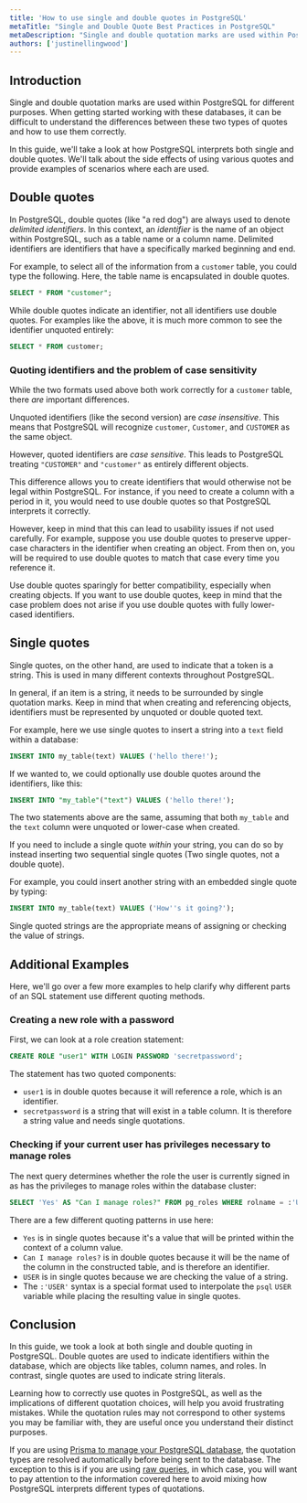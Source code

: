 ```yaml
---
title: 'How to use single and double quotes in PostgreSQL'
metaTitle: "Single and Double Quote Best Practices in PostgreSQL"
metaDescription: "Single and double quotation marks are used within PostgreSQL for different purposes.  This guide will cover how PostgreSQL interprets single and double quotes and the side effects of each type."
authors: ['justinellingwood']
---
```


## Introduction

Single and double quotation marks are used within PostgreSQL for different purposes.  When getting started working with these databases, it can be difficult to understand the differences between these two types of quotes and how to use them correctly.

In this guide, we'll take a look at how PostgreSQL interprets both single and double quotes.  We'll talk about the side effects of using various quotes and provide examples of scenarios where each are used.

## Double quotes

In PostgreSQL, double quotes (like "a red dog") are always used to denote *delimited identifiers*.  In this context, an *identifier* is the name of an object within PostgreSQL, such as a table name or a column name.  Delimited identifiers are identifiers that have a specifically marked beginning and end.

For example, to select all of the information from a `customer` table, you could type the following.  Here, the table name is encapsulated in double quotes.

```sql
SELECT * FROM "customer";
```

While double quotes indicate an identifier, not all identifiers use double quotes.  For examples like the above, it is much more common to see the identifier unquoted entirely:

```sql
SELECT * FROM customer;
```

### Quoting identifiers and the problem of case sensitivity

While the two formats used above both work correctly for a `customer` table, there *are* important differences.

Unquoted identifiers (like the second version) are *case insensitive*.  This means that PostgreSQL will recognize `customer`, `Customer`, and `CUSTOMER` as the same object.

However, quoted identifiers are *case sensitive*.  This leads to PostgreSQL treating `"CUSTOMER"` and `"customer"` as entirely different objects.

This difference allows you to create identifiers that would otherwise not be legal within PostgreSQL.  For instance, if you need to create a column with a period in it, you would need to use double quotes so that PostgreSQL interprets it correctly.

However, keep in mind that this can lead to usability issues if not used carefully.  For example, suppose you use double quotes to preserve upper-case characters in the identifier when creating an object.  From then on, you will be required to use double quotes to match that case every time you reference it.

Use double quotes sparingly for better compatibility, especially when creating objects.  If you want to use double quotes, keep in mind that the case problem does not arise if you use double quotes with fully lower-cased identifiers.

## Single quotes

Single quotes, on the other hand, are used to indicate that a token is a string.  This is used in many different contexts throughout PostgreSQL.

In general, if an item is a string, it needs to be surrounded by single quotation marks.  Keep in mind that when creating and referencing objects, identifiers must be represented by unquoted or double quoted text.

For example, here we use single quotes to insert a string into a `text` field within a database:

```sql
INSERT INTO my_table(text) VALUES ('hello there!');
```

If we wanted to, we could optionally use double quotes around the identifiers, like this:

```sql
INSERT INTO "my_table"("text") VALUES ('hello there!');
```

The two statements above are the same, assuming that both `my_table` and the `text` column were unquoted or lower-case when created.

If you need to include a single quote *within* your string, you can do so by instead inserting two sequential single quotes (Two single quotes, not a double quote).

For example, you could insert another string with an embedded single quote by typing:

```sql
INSERT INTO my_table(text) VALUES ('How''s it going?');
```

Single quoted strings are the appropriate means of assigning or checking the value of strings.

## Additional Examples

Here, we'll go over a few more examples to help clarify why different parts of an SQL statement use different quoting methods.

### Creating a new role with a password

First, we can look at a role creation statement:

```sql
CREATE ROLE "user1" WITH LOGIN PASSWORD 'secretpassword';
```

The statement has two quoted components:

* `user1` is in double quotes because it will reference a role, which is an identifier.
* `secretpassword` is a string that will exist in a table column.  It is therefore a string value and needs single quotations.

### Checking if your current user has privileges necessary to manage roles

The next query determines whether the role the user is currently signed in as has the privileges to manage roles within the database cluster:

```sql
SELECT 'Yes' AS "Can I manage roles?" FROM pg_roles WHERE rolname = :'USER' AND (rolsuper OR rolcreaterole);
```

There are a few different quoting patterns in use here:

* `Yes` is in single quotes because it's a value that will be printed within the context of a column value.
* `Can I manage roles?` is in double quotes because it will be the name of the column in the constructed table, and is therefore an identifier.
* `USER` is in single quotes because we are checking the value of a string.
* The `:'USER'` syntax is a special format used to interpolate the `psql` `USER` variable while placing the resulting value in single quotes.

## Conclusion

In this guide, we took a look at both single and double quoting in PostgreSQL.  Double quotes are used to indicate identifiers within the database, which are objects like tables, column names, and roles.  In contrast, single quotes are used to indicate string literals.

Learning how to correctly use quotes in PostgreSQL, as well as the implications of different quotation choices, will help you avoid frustrating mistakes.  While the quotation rules may not correspond to other systems you may be familiar with, they are useful once you understand their distinct purposes.

<PrismaOutlinks>

If you are using [Prisma to manage your PostgreSQL database](https://www.prisma.io/docs/concepts/database-connectors/postgresql), the quotation types are resolved automatically before being sent to the database.  The exception to this is if you are using [raw queries](https://www.prisma.io/docs/concepts/components/prisma-client/raw-database-access), in which case, you will want to pay attention to the information covered here to avoid mixing how PostgreSQL interprets different types of quotations.

</PrismaOutlinks>
